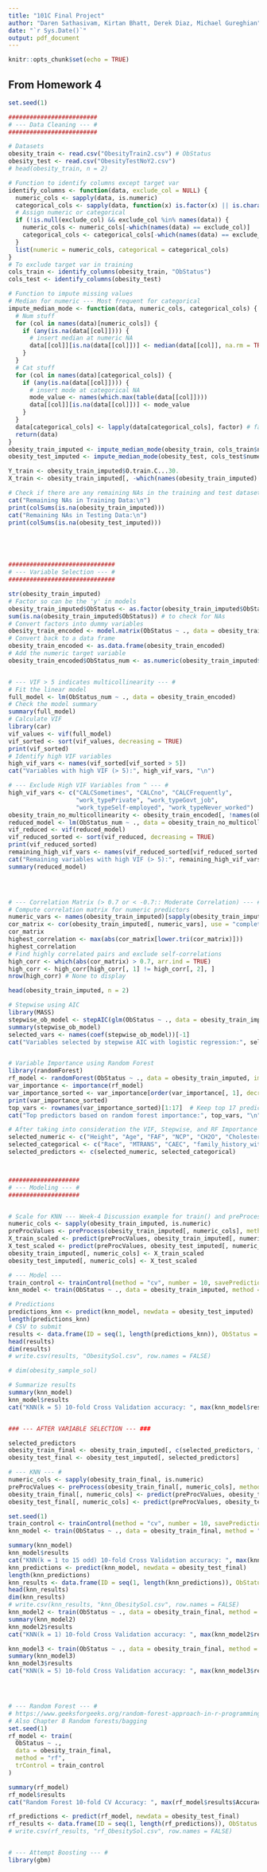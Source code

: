 ```yaml
---
title: "101C Final Project"
author: "Daren Sathasivam, Kirtan Bhatt, Derek Diaz, Michael Gureghian"
date: "`r Sys.Date()`"
output: pdf_document
---
```


```r
knitr::opts_chunk$set(echo = TRUE)
```

## From Homework 4

```r
set.seed(1)

#########################
# --- Data Cleaning --- #
#########################

# Datasets
obesity_train <- read.csv("ObesityTrain2.csv") # ObStatus
obesity_test <- read.csv("ObesityTestNoY2.csv")
# head(obesity_train, n = 2)

# Function to identify columns except target var
identify_columns <- function(data, exclude_col = NULL) {
  numeric_cols <- sapply(data, is.numeric)
  categorical_cols <- sapply(data, function(x) is.factor(x) || is.character(x))
  # Assign numeric or categorical
  if (!is.null(exclude_col) && exclude_col %in% names(data)) {
    numeric_cols <- numeric_cols[-which(names(data) == exclude_col)]
    categorical_cols <- categorical_cols[-which(names(data) == exclude_col)]
  }
  list(numeric = numeric_cols, categorical = categorical_cols)
}
# To exclude target var in training
cols_train <- identify_columns(obesity_train, "ObStatus")
cols_test <- identify_columns(obesity_test)

# Function to impute missing values
# Median for numeric --- Most frequent for categorical
impute_median_mode <- function(data, numeric_cols, categorical_cols) {
  # Num stuff
  for (col in names(data)[numeric_cols]) {
    if (any(is.na(data[[col]]))) {
      # insert median at numeric NA
      data[[col]][is.na(data[[col]])] <- median(data[[col]], na.rm = TRUE)
    }
  }
  # Cat stuff
  for (col in names(data)[categorical_cols]) {
    if (any(is.na(data[[col]]))) {
      # insert mode at categorical NA
      mode_value <- names(which.max(table(data[[col]])))
      data[[col]][is.na(data[[col]])] <- mode_value
    }
  }
  data[categorical_cols] <- lapply(data[categorical_cols], factor) # factor
  return(data)
}
obesity_train_imputed <- impute_median_mode(obesity_train, cols_train$numeric, cols_train$categorical)
obesity_test_imputed <- impute_median_mode(obesity_test, cols_test$numeric, cols_test$categorical)

Y_train <- obesity_train_imputed$O.train.C...30.
X_train <- obesity_train_imputed[, -which(names(obesity_train_imputed) == "ObStatus")]

# Check if there are any remaining NAs in the training and test datasets
cat("Remaining NAs in Training Data:\n")
print(colSums(is.na(obesity_train_imputed)))
cat("Remaining NAs in Testing Data:\n")
print(colSums(is.na(obesity_test_imputed)))





##############################
# --- Variable Selection --- #
##############################

str(obesity_train_imputed)
# Factor so can be the 'y' in models
obesity_train_imputed$ObStatus <- as.factor(obesity_train_imputed$ObStatus)
sum(is.na(obesity_train_imputed$ObStatus)) # to check for NAs
# Convert factors into dummy variables
obesity_train_encoded <- model.matrix(ObStatus ~ ., data = obesity_train_imputed)[, -1]  # Drop the intercept column
# Convert back to a data frame
obesity_train_encoded <- as.data.frame(obesity_train_encoded)
# Add the numeric target variable
obesity_train_encoded$ObStatus_num <- as.numeric(obesity_train_imputed$ObStatus)


# --- VIF > 5 indicates multicollinearity --- #
# Fit the linear model
full_model <- lm(ObStatus_num ~ ., data = obesity_train_encoded)
# Check the model summary
summary(full_model)
# Calculate VIF
library(car)
vif_values <- vif(full_model)
vif_sorted <- sort(vif_values, decreasing = TRUE)
print(vif_sorted)
# Identify high VIF variables
high_vif_vars <- names(vif_sorted[vif_sorted > 5])
cat("Variables with high VIF (> 5):", high_vif_vars, "\n")

# --- Exclude High VIF Variables from ^ --- #
high_vif_vars <- c("CALCSometimes", "CALCno", "CALCFrequently", 
                   "work_typePrivate", "work_typeGovt_job", 
                   "work_typeSelf-employed", "work_typeNever_worked")
obesity_train_no_multicollinearity <- obesity_train_encoded[, !names(obesity_train_encoded) %in% high_vif_vars]
reduced_model <- lm(ObStatus_num ~ ., data = obesity_train_no_multicollinearity)
vif_reduced <- vif(reduced_model)
vif_reduced_sorted <- sort(vif_reduced, decreasing = TRUE)
print(vif_reduced_sorted)
remaining_high_vif_vars <- names(vif_reduced_sorted[vif_reduced_sorted > 5])
cat("Remaining variables with high VIF (> 5):", remaining_high_vif_vars, "\n") # None have high VIF now
summary(reduced_model)




# --- Correlation Matrix (> 0.7 or < -0.7:: Moderate Correlation) --- #
# Compute correlation matrix for numeric predictors
numeric_vars <- names(obesity_train_imputed)[sapply(obesity_train_imputed, is.numeric)]
cor_matrix <- cor(obesity_train_imputed[, numeric_vars], use = "complete.obs")
cor_matrix
highest_correlation <- max(abs(cor_matrix[lower.tri(cor_matrix)]))
highest_correlation
# Find highly correlated pairs and exclude self-correlations
high_corr <- which(abs(cor_matrix) > 0.7, arr.ind = TRUE)
high_corr <- high_corr[high_corr[, 1] != high_corr[, 2], ]  
nrow(high_corr) # None to display

head(obesity_train_imputed, n = 2)

# Stepwise using AIC
library(MASS)
stepwise_ob_model <- stepAIC(glm(ObStatus ~ ., data = obesity_train_imputed, family = binomial), direction = "both")
summary(stepwise_ob_model)
selected_vars <- names(coef(stepwise_ob_model))[-1]
cat("Variables selected by stepwise AIC with logistic regression:", selected_vars, "\n")


# Variable Importance using Random Forest
library(randomForest)
rf_model <- randomForest(ObStatus ~ ., data = obesity_train_imputed, importance = TRUE)
var_importance <- importance(rf_model)
var_importance_sorted <- var_importance[order(var_importance[, 1], decreasing = TRUE), ]
print(var_importance_sorted)
top_vars <- rownames(var_importance_sorted)[1:17]  # Keep top 17 predictors
cat("Top predictors based on random forest importance:", top_vars, "\n")

# After taking into consideration the VIF, Stepwise, and RF Importance
selected_numeric <- c("Height", "Age", "FAF", "NCP", "CH2O", "Cholesterol", "avg_glucose_level") # Reduced from 11 to 7
selected_categorical <- c("Race", "MTRANS", "CAEC", "family_history_with_overweight", "FAVC", "Gender", "SCC", "ever_married") # Reduced from 18 to 8
selected_predictors <- c(selected_numeric, selected_categorical)



####################
# --- Modeling --- #
####################


# Scale for KNN --- Week-4 Discussion example for train() and preProcess
numeric_cols <- sapply(obesity_train_imputed, is.numeric)
preProcValues <- preProcess(obesity_train_imputed[, numeric_cols], method = c("center", "scale"))
X_train_scaled <- predict(preProcValues, obesity_train_imputed[, numeric_cols])
X_test_scaled <- predict(preProcValues, obesity_test_imputed[, numeric_cols])
obesity_train_imputed[, numeric_cols] <- X_train_scaled
obesity_test_imputed[, numeric_cols] <- X_test_scaled

# --- Model ---
train_control <- trainControl(method = "cv", number = 10, savePredictions = TRUE)
knn_model <- train(ObStatus ~ ., data = obesity_train_imputed, method = "knn", tuneGrid = data.frame(k = 5), trControl = train_control)

# Predictions
predictions_knn <- predict(knn_model, newdata = obesity_test_imputed)
length(predictions_knn)
# CSV to submit
results <- data.frame(ID = seq(1, length(predictions_knn)), ObStatus = predictions_knn) # won't let me submit without 'ID'
head(results)
dim(results)
# write.csv(results, "ObesitySol.csv", row.names = FALSE)

# dim(obesity_sample_sol)

# Summarize results
summary(knn_model)
knn_model$results
cat("KNN(k = 5) 10-fold Cross Validation accuracy: ", max(knn_model$results$Accuracy), ". \n")


### --- AFTER VARIABLE SELECTION --- ###

selected_predictors
obesity_train_final <- obesity_train_imputed[, c(selected_predictors, "ObStatus")]
obesity_test_final <- obesity_test_imputed[, selected_predictors]

# --- KNN --- #
numeric_cols <- sapply(obesity_train_final, is.numeric)
preProcValues <- preProcess(obesity_train_final[, numeric_cols], method = c("center", "scale"))
obesity_train_final[, numeric_cols] <- predict(preProcValues, obesity_train_final[, numeric_cols])
obesity_test_final[, numeric_cols] <- predict(preProcValues, obesity_test_final[, numeric_cols])

set.seed(1)
train_control <- trainControl(method = "cv", number = 10, savePredictions = TRUE)
knn_model <- train(ObStatus ~ ., data = obesity_train_final, method = "knn", tuneGrid = data.frame(k = seq(1, 15, by = 2)), trControl = train_control)

summary(knn_model)
knn_model$results
cat("KNN(k = 1 to 15 odd) 10-fold Cross Validation accuracy: ", max(knn_model$results$Accuracy), ". \n")
knn_predictions <- predict(knn_model, newdata = obesity_test_final)
length(knn_predictions)
knn_results <- data.frame(ID = seq(1, length(knn_predictions)), ObStatus = knn_predictions) # won't let me submit without 'ID'
head(knn_results)
dim(knn_results)
# write.csv(knn_results, "knn_ObesitySol.csv", row.names = FALSE)
knn_model2 <- train(ObStatus ~ ., data = obesity_train_final, method = "knn", tuneGrid = data.frame(k = 1), trControl = train_control)
summary(knn_model2)
knn_model2$results
cat("KNN(k = 1) 10-fold Cross Validation accuracy: ", max(knn_model2$results$Accuracy), ". \n")

knn_model3 <- train(ObStatus ~ ., data = obesity_train_final, method = "knn", tuneGrid = data.frame(k = 5), trControl = train_control)
summary(knn_model3)
knn_model3$results
cat("KNN(k = 5) 10-fold Cross Validation accuracy: ", max(knn_model3$results$Accuracy), ". \n")




# --- Random Forest --- #
# https://www.geeksforgeeks.org/random-forest-approach-in-r-programming/
# Also Chapter 8 Random forests/bagging
set.seed(1)
rf_model <- train(
  ObStatus ~ .,
  data = obesity_train_final,
  method = "rf",
  trControl = train_control
)

summary(rf_model)
rf_model$results
cat("Random Forest 10-fold CV Accuracy: ", max(rf_model$results$Accuracy), ".\n")

rf_predictions <- predict(rf_model, newdata = obesity_test_final)
rf_results <- data.frame(ID = seq(1, length(rf_predictions)), ObStatus = rf_predictions)
# write.csv(rf_results, "rf_ObesitySol.csv", row.names = FALSE)


# --- Attempt Boosting --- #
library(gbm)

```


